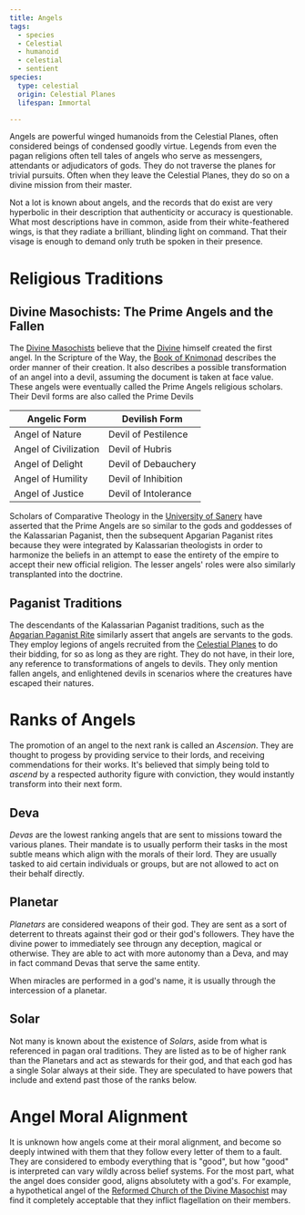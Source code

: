 ```yaml
---
title: Angels
tags:
  - species
  - Celestial
  - humanoid
  - celestial
  - sentient
species:
  type: celestial
  origin: Celestial Planes
  lifespan: Immortal

---
```


Angels are powerful winged humanoids from the Celestial Planes, often considered
beings of condensed goodly virtue. Legends from even the pagan religions often
tell tales of angels who serve as messengers, attendants or adjudicators of
gods. They do not traverse the planes for trivial pursuits. Often when they
leave the Celestial Planes, they do so on a divine mission from their master.

Not a lot is known about angels, and the records that do exist are very
hyperbolic in their description that authenticity or accuracy is questionable.
What most descriptions have in common, aside from their white-feathered wings,
is that they radiate a brilliant, blinding light on command. That their visage
is enough to demand only truth be spoken in their presence.

# Religious Traditions

## Divine Masochists: The Prime Angels and the Fallen

The [Divine Masochists](/world/organizations/orthodox-divine-masochist/) believe
that the [Divine](/world/characters/divine-masochist/) himself created the first
angel. In the Scripture of the Way, the
[Book of Knimonad](/world/religions/divine-masochism/orthodox/doctrine/knimonad/)
describes the order manner of their creation. It also describes a possible
transformation of an angel into a devil, assuming the document is taken at face
value. These angels were eventually called the Prime Angels religious scholars.
Their Devil forms are also called the Prime Devils

| Angelic Form          | Devilish Form        |
| --------------------- | -------------------- |
| Angel of Nature       | Devil of Pestilence  |
| Angel of Civilization | Devil of Hubris      |
| Angel of Delight      | Devil of Debauchery  |
| Angel of Humility     | Devil of Inhibition  |
| Angel of Justice      | Devil of Intolerance |

Scholars of Comparative Theology in the
[University of Sanery](/world/organizations/university-of-sanery/) have asserted
that the Prime Angels are so similar to the gods and goddesses of the
Kalassarian Paganist, then the subsequent Apgarian Paganist rites because they
were integrated by Kalassarian theologists in order to harmonize the beliefs in
an attempt to ease the entirety of the empire to accept their new official
religion. The lesser angels' roles were also similarly transplanted into the
doctrine.

## Paganist Traditions

The descendants of the Kalassarian Paganist traditions, such as the
[Apgarian Paganist Rite](/world/religions/paganism/apgarian/) similarly
assert that angels are servants to the gods. They employ legions of angels
recruited from the [Celestial Planes](/world/locations/celestial-planes/) to do
their bidding, for so as long as they are right. They do not have, in their
lore, any reference to transformations of angels to devils. They only mention
fallen angels, and enlightened devils in scenarios where the creatures have
escaped their natures.

# Ranks of Angels

The promotion of an angel to the next rank is called an *Ascension*. They are
thought to progess by providing service to their lords, and receiving
commendations for their works. It's believed that simply being told to *ascend*
by a respected authority figure with conviction, they would instantly transform
into their next form.

## Deva

*Devas* are the lowest ranking angels that are sent to missions toward the
various planes. Their mandate is to usually perform their tasks in the most
subtle means which align with the morals of their lord. They are usually tasked
to aid certain individuals or groups, but are not allowed to act on their behalf
directly.

## Planetar

*Planetars* are considered weapons of their god. They are sent as a sort of
deterrent to threats against their god or their god's followers. They have the
divine power to immediately see througn any deception, magical or otherwise.
They are able to act with more autonomy than a Deva, and may in fact command
Devas that serve the same entity.

When miracles are performed in a god's name, it is usually through the
intercession of a planetar.

## Solar

Not many is known about the existence of *Solars*, aside from what is referenced
in pagan oral traditions. They are listed as to be of higher rank than the
Planetars and act as stewards for their god, and that each god has a single
Solar always at their side. They are speculated to have powers that include and
extend past those of the ranks below.

# Angel Moral Alignment

It is unknown how angels come at their moral alignment, and become so deeply
intwined with them that they follow every letter of them to a fault. They are
considered to embody everything that is "good", but how "good" is interpreted
can vary wildly across belief systems. For the most part, what the angel does
consider good, aligns absolutety with a god's. For example, a hypothetical angel
of the
[Reformed Church of the Divine Masochist](/world/religions/divine-masochism/reformist/)
may find it completely acceptable that they inflict flagellation on their
members.
